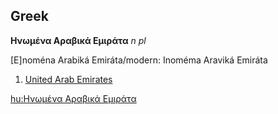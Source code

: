 ==Greek==
'''Ηνωμένα Αραβικά Εμιράτα''' ''n pl''

[E]nom&eacute;na Arabik&aacute; Emir&aacute;ta/modern: Inom&eacute;ma Aravik&aacute; Emir&aacute;ta

#[[United Arab Emirates]]

[[hu:Ηνωμένα Αραβικά Εμιράτα]]
